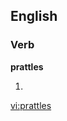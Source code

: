 
==English==

===Verb===
'''prattles'''

# {{third-person singular of|[[prattle]]}}

[[vi:prattles]]